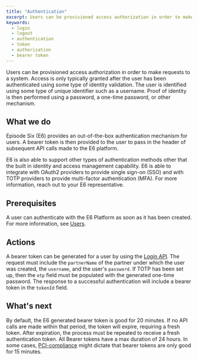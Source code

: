 ```yaml
---
title: "Authentication"
excerpt: Users can be provisioned access authorization in order to make requests to a system.
keywords:
  - login
  - logout
  - authentication
  - token
  - authorization
  - bearer token
---
```


Users can be provisioned access authorization in order to make requests to a system. Access is only typically granted after the user has been authenticated using some type of identity validation. The user is identified using some type of unique identifier such as a username. Proof of identity is then performed using a password, a one-time password, or other mechanism.

## What we do

Episode Six (E6) provides an out-of-the-box authentication mechanism for users. A bearer token is then provided to the user to pass in the header of subsequent API calls made to the E6 platform.

<Info>
  E6 is also able to support other types of authentication methods other that the built in identity and access management capability. E6 is able to integrate with OAuth2 providers to provide single sign-on (SSO) and with TOTP providers to provide multi-factor authentication (MFA). For more information, reach out to your E6 representative.
</Info>

## Prerequisites

A user can authenticate with the E6 Platform as soon as it has been created. For more information, see [Users](/docs/users/users).

## Actions

A bearer token can be generated for a user by using the [Login API](/tech-specs/users/user-authentication/api?#operation/net.e6tech.h3.middletier.api.v1.partner.PartnerAuthAPI_login_POST). The request must include the `partnerName` of the partner under which the user was created, the `username`, and the user's `password`. If TOTP has been set up, then the `otp` field must be populated with the generated one-time password. The response to a successful authentication will include a bearer token in the `tokenId` field.

## What's next

By default, the E6 generated bearer token is good for 20 minutes. If no API calls are made within that period, the token will expire, requiring a fresh token. After expiration, the process must be repeated to receive a fresh authentication token. All Bearer tokens have a max duration of 24 hours. In some cases, [PCI-compliance](/docs/cards/pci-compliance) might dictate that bearer tokens are only good for 15 minutes.

